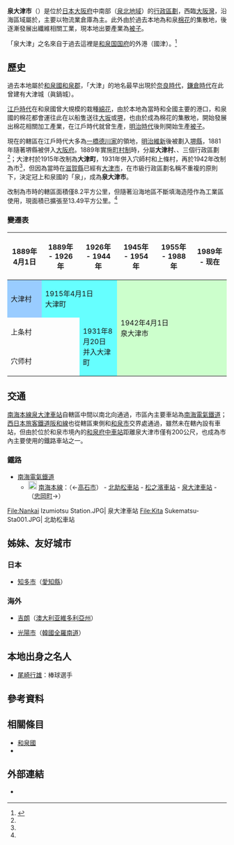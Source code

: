 {{日本都市
| 自治體名=泉大津市
| 圖像=[[File:Sone-jinja1.jpg|240px]]
| 圖像說明=[[曾禰神社|曾禰神社]]
| 市章=Emblem of Izumiōtsu, Osaka.svg
| 市旗=Flag of Izumiōtsu, Osaka.svg
| 日文原名=泉大津
| 平假名=いずみおおつし
| 羅馬字拼音=Izumiōtsu-shi
| 都道府縣=大阪府
| 支廳=
| 編號=27206-0
| 面積=12.73
| 邊界未定=
| 人口=75,278<ref>{{Cite web| url=http://www.city.izumiotsu.lg.jp/| title=人口和世代數| publisher=泉大津市政府| accessdate=2018-01-03| language=ja| archive-date=2018-01-20| archive-url=https://web.archive.org/web/20180120055212/http://www.city.izumiotsu.lg.jp/| dead-url=no}}</ref>
| 統計時間=2017年12月1日
| 自治體=[[高石市|高石市]]、[[和泉市|和泉市]]、[[忠岡町|忠岡町]]
| 樹=[[樟樹|樟樹]]
| 花=
| 其他象徵物=
| 其他象徵=
| 市長={{tsl|ja|南出賢一}}
| 卸任日期=2021年1月12日
| 郵遞區號=595-8686
| 所在地=泉大津市東雲町9番12号
| 電話號碼=725-33-1131
| 外部連結=http://www.city.izumiotsu.lg.jp/
| 地圖=[[File:Izumiotsu_in_Osaka_Prefecture_Ja.svg|250px]]
| 註記=
}}
'''泉大津市'''（{{jpn|j=泉大津市|hg=いずみおおつし|rm=Izumiōtsu shi|f=y}}）是位於[[日本|日本]][[大阪府|大阪府]]中南部（[[泉北地域|泉北地域]]）的[[行政區劃|行政區劃]]，西臨[[大阪灣|大阪灣]]，沿海區域屬於{{tsl|ja|堺泉北臨海工業地帯|堺泉北臨海工業地帶}}，主要以物流業倉庫為主。此外由於過去本地為和泉[[棉花|棉花]]的集散地，後逐漸發展出纖維相關工業，現本地出要產業為[[被子|被子]]。

「泉大津」之名來自于過去這裡是[[和泉国|和泉国]][[國府_(日本)|国府]]的外港（國津）。<ref name="History">{{Cite web| url=http://www.city.izumiotsu.lg.jp/shisei/sinogaiyou/1303431027795.html| title=市の生い立ち| publisher=泉大津市政府| accessdate=2018-01-05| language=ja| archive-date=2018-01-06| archive-url=https://web.archive.org/web/20180106063646/http://www.city.izumiotsu.lg.jp/shisei/sinogaiyou/1303431027795.html| dead-url=no}}</ref>

== 歷史 ==
過去本地屬於[[和泉國|和泉國]][[和泉郡|和泉郡]]，「大津」的地名最早出現於[[奈良時代|奈良時代]]，[[鎌倉時代|鎌倉時代]]在此曾建有大津城（眞鍋城）。

[[江戶時代|江戶時代]]在和泉國曾大規模的栽種[[綿花|綿花]]，由於本地為當時和全國主要的港口，和泉國的棉花都會運往此在以船隻送往[[大阪市|大坂]]或[[堺|堺]]，也由於成為棉花的集散地，開始發展出棉花相關加工產業，在江戶時代就曾生產{{tsl|ja|真田紐}}，[[明治時代|明治時代]]後則開始生產[[被子|被子]]。

現在的轄區在江戶時代大多為[[一橋德川家|一橋德川家]]的領地，[[明治維新|明治維新]]後被劃入[[堺縣|堺縣]]，1881年隨著堺縣被併入[[大阪府|大阪府]]。1889年實施[[町村制|町村制]]時，分屬'''大津村'''、{{tsl|ja|穴師村}}、{{tsl|ja|上条村 (大阪府)|上條村 (大阪府)|上條村}}三個行政區劃<ref name="History"/>；大津村於1915年改制為'''大津町'''，1931年併入穴師村和上條村，再於1942年改制為市<ref name="History"/>，但因為當時在[[滋賀縣|滋賀縣]]已經有[[大津市|大津市]]，在市級行政區劃名稱不重複的原則下，決定冠上和泉國的「泉」，成為'''泉大津市'''。

改制為市時的轄區面積僅8.2平方公里，但隨著沿海地區不斷填海造陸作為工業區使用，現面積已擴張至13.49平方公里。<ref name="History"/>

=== 變遷表 ===

{| class="wikitable" style="font-size:x-small;"
! 1889年4月1日
! 1889年 - 1926年
! colspan=2 | 1926年 - 1944年
! 1945年 - 1954年
! 1955年 - 1988年
! 1989年 - 现在
! 现在
|-
| style="background-color:#99CCFF;" | 大津村
| colspan=2 style="background-color:#66FFFF;" | 1915年4月1日<br />大津町
| rowspan=3 colspan=5 style="background-color:#CCFFCC;" | 1942年4月1日<br />泉大津市
|-
| colspan=2 | 上条村
| rowspan=2 style="background-color:#66FFFF;" | 1931年8月20日<br />并入大津町
|-
| colspan=2 | 穴师村
|}

== 交通 ==

[[南海本線|南海本線]][[泉大津車站|泉大津車站]]自轄區中間以南北向通過，市區內主要車站為[[南海電氣鐵道|南海電氣鐵道]]；[[西日本旅客鐵道|西日本旅客鐵道]][[阪和線|阪和線]]也從轄區東側和[[和泉市|和泉市]]交界處通過，雖然未在轄內設有車站，但由於位於和泉市境內的[[和泉府中車站|和泉府中車站]]距離泉大津市僅有200公尺，也成為市內主要使用的鐵路車站之一。

=== 鐵路 ===
* [[南海電氣鐵道|南海電氣鐵道]]
** [[File:Nankai_mainline_symbol.svg|20px]] [[南海本線|南海本線]]：（←[[高石市|高石市]]） - [[北助松車站|北助松車站]] - [[松之濱車站|松之濱車站]] - [[泉大津車站|泉大津車站]] - （[[忠岡町|忠岡町]]→）

<gallery widths=200px heights=200px>
File:Nankai Izumiotsu Station.JPG| 泉大津車站
File:Kita Sukematsu-Sta001.JPG| 北助松車站
</gallery>

== 姊妹、友好城市 ==
=== 日本 ===
* [[知多市|知多市]]（[[愛知縣|愛知縣]]）

=== 海外 ===
* {{Flagicon|AUS}} [[吉朗|吉朗]]（[[澳大利亚|澳大利亚]][[維多利亞州|維多利亞州]]）
* {{Flagicon|KOR}} [[光陽市|光陽市]]（[[韓國|韓國]][[全羅南道|全羅南道]]）

== 本地出身之名人 ==
* [[尾崎行雄_(棒球運動員)|尾崎行雄]]：棒球選手

== 參考資料 ==
{{Reflist}}

== 相關條目 ==
{{Commonscat|Izumiotsu, Osaka}}
* [[和泉國|和泉國]]
* {{Tsl|ja|大津川 (大阪府)}}

== 外部連結 ==
* {{Ja}} {{Facebook|izumiotsucity|泉大津市}}

{{大阪府}}
{{Authority control}}